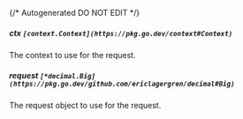 {/* Autogenerated DO NOT EDIT  */}
##### **ctx** `[context.Context](https://pkg.go.dev/context#Context)`
The context to use for the request.

##### **request** `[*decimal.Big](https://pkg.go.dev/github.com/ericlagergren/decimal#Big)`
The request object to use for the request.

